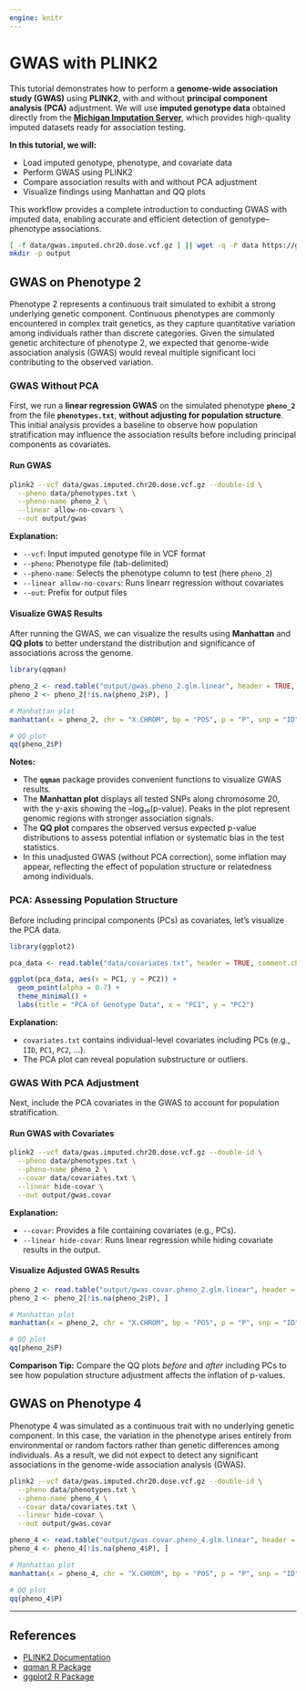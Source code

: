 ```yaml
---
engine: knitr
---
```


# GWAS with PLINK2

This tutorial demonstrates how to perform a **genome-wide association study (GWAS)** using **PLINK2**, with and without **principal component analysis (PCA)** adjustment.
We will use **imputed genotype data** obtained directly from the **[Michigan Imputation Server](https://imputationserver.sph.umich.edu/)**, which provides high-quality imputed datasets ready for association testing.
 
**In this tutorial, we will:**

* Load imputed genotype, phenotype, and covariate data
* Perform GWAS using PLINK2
* Compare association results with and without PCA adjustment
* Visualize findings using Manhattan and QQ plots

This workflow provides a complete introduction to conducting GWAS with imputed data, enabling accurate and efficient detection of genotype–phenotype associations.

```bash
[ -f data/gwas.imputed.chr20.dose.vcf.gz ] || wget -q -P data https://genepi.i-med.ac.at/downloads/imputation/gwas.imputed.chr20.dose.vcf.gz
mkdir -p output
```

## GWAS on Phenotype 2

Phenotype 2 represents a continuous trait simulated to exhibit a strong underlying genetic component. Continuous phenotypes are commonly encountered in complex trait genetics, as they capture quantitative variation among individuals rather than discrete categories. Given the simulated genetic architecture of phenotype 2, we expected that genome-wide association analysis (GWAS) would reveal multiple significant loci contributing to the observed variation.

### GWAS Without PCA

First, we run a **linear regression GWAS** on the simulated phenotype **`pheno_2`** from the file **`phenotypes.txt`**, **without adjusting for population structure**.
This initial analysis provides a baseline to observe how population stratification may influence the association results before including principal components as covariates.


#### Run GWAS

```bash
plink2 --vcf data/gwas.imputed.chr20.dose.vcf.gz --double-id \
  --pheno data/phenotypes.txt \
  --pheno-name pheno_2 \
  --linear allow-no-covars \
  --out output/gwas
```

**Explanation:**

* `--vcf`: Input imputed genotype file in VCF format
* `--pheno`: Phenotype file (tab-delimited)
* `--pheno-name`: Selects the phenotype column to test (here `pheno_2`)
* `--linear allow-no-covars`: Runs linearr regression without covariates
* `--out`: Prefix for output files

#### Visualize GWAS Results

After running the GWAS, we can visualize the results using **Manhattan** and **QQ plots** to better understand the distribution and significance of associations across the genome.

```r
library(qqman)

pheno_2 <- read.table("output/gwas.pheno_2.glm.linear", header = TRUE, comment.char = "")
pheno_2 <- pheno_2[!is.na(pheno_2$P), ]

# Manhattan plot
manhattan(x = pheno_2, chr = "X.CHROM", bp = "POS", p = "P", snp = "ID")

# QQ plot
qq(pheno_2$P)
```

**Notes:**

* The **`qqman`** package provides convenient functions to visualize GWAS results.
* The **Manhattan plot** displays all tested SNPs along chromosome 20, with the y-axis showing the –log₁₀(p-value). Peaks in the plot represent genomic regions with stronger association signals.
* The **QQ plot** compares the observed versus expected p-value distributions to assess potential inflation or systematic bias in the test statistics.
* In this unadjusted GWAS (without PCA correction), some inflation may appear, reflecting the effect of population structure or relatedness among individuals.

### PCA: Assessing Population Structure

Before including principal components (PCs) as covariates, let's visualize the PCA data.

```r
library(ggplot2)

pca_data <- read.table("data/covariates.txt", header = TRUE, comment.char = "")

ggplot(pca_data, aes(x = PC1, y = PC2)) +
  geom_point(alpha = 0.7) +
  theme_minimal() +
  labs(title = "PCA of Genotype Data", x = "PC1", y = "PC2")
```

**Explanation:**

* `covariates.txt` contains individual-level covariates including PCs (e.g., `IID`, `PC1`, `PC2`, …).
* The PCA plot can reveal population substructure or outliers.

### GWAS With PCA Adjustment

Next, include the PCA covariates in the GWAS to account for population stratification.

#### Run GWAS with Covariates

```bash
plink2 --vcf data/gwas.imputed.chr20.dose.vcf.gz --double-id \
  --pheno data/phenotypes.txt \
  --pheno-name pheno_2 \
  --covar data/covariates.txt \
  --linear hide-covar \
  --out output/gwas.covar
```

**Explanation:**

* `--covar`: Provides a file containing covariates (e.g., PCs).
* `--linear hide-covar`: Runs linear regression while hiding covariate results in the output.

#### Visualize Adjusted GWAS Results

```r
pheno_2 <- read.table("output/gwas.covar.pheno_2.glm.linear", header = TRUE, comment.char = "")
pheno_2 <- pheno_2[!is.na(pheno_2$P), ]

# Manhattan plot
manhattan(x = pheno_2, chr = "X.CHROM", bp = "POS", p = "P", snp = "ID")

# QQ plot
qq(pheno_2$P)
```

**Comparison Tip:**
Compare the QQ plots *before* and *after* including PCs to see how population structure adjustment affects the inflation of p-values.

## GWAS on Phenotype 4

Phenotype 4 was simulated as a continuous trait with no underlying genetic component. In this case, the variation in the phenotype arises entirely from environmental or random factors rather than genetic differences among individuals. As a result, we did not expect to detect any significant associations in the genome-wide association analysis (GWAS).

```bash
plink2 --vcf data/gwas.imputed.chr20.dose.vcf.gz --double-id \
  --pheno data/phenotypes.txt \
  --pheno-name pheno_4 \
  --covar data/covariates.txt \
  --linear hide-covar \
  --out output/gwas.covar
```

```r
pheno_4 <- read.table("output/gwas.covar.pheno_4.glm.linear", header = TRUE, comment.char = "")
pheno_4 <- pheno_4[!is.na(pheno_4$P), ]

# Manhattan plot
manhattan(x = pheno_4, chr = "X.CHROM", bp = "POS", p = "P", snp = "ID")

# QQ plot
qq(pheno_4$P)
```

---

## References

* [PLINK2 Documentation](https://www.cog-genomics.org/plink/2.0/)
* [qqman R Package](https://cran.r-project.org/package=qqman)
* [ggplot2 R Package](https://ggplot2.tidyverse.org/)
